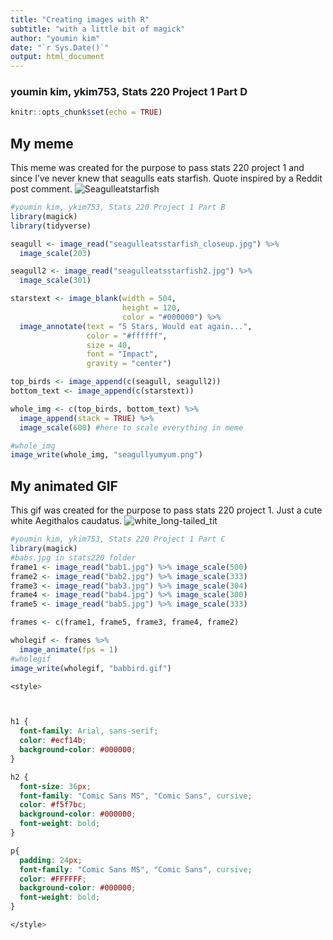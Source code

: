 ---
title: "Creating images with R"
subtitle: "with a little bit of magick"
author: "youmin kim"
date: "`r Sys.Date()`"
output: html_document
---
### youmin kim, ykim753, Stats 220 Project 1 Part D
```{r setup, include=FALSE}
knitr::opts_chunk$set(echo = TRUE)
```

## My meme
This meme was created for the purpose to pass stats 220 project 1 and since I've never knew that seagulls eats starfish. Quote inspired by a Reddit post comment. 
![Seagulleatstarfish](seagullyumyum.png)

```{r file='meme.R', eval=FALSE}
#youmin kim, ykim753, Stats 220 Project 1 Part B
library(magick)
library(tidyverse)

seagull <- image_read("seagulleatsstarfish_closeup.jpg") %>%
  image_scale(203)

seagull2 <- image_read("seagulleatsstarfish2.jpg") %>%
  image_scale(301)

starstext <- image_blank(width = 504,
                         height = 120,
                         color = "#000000") %>%
  image_annotate(text = "5 Stars, Would eat again...",
                 color = "#ffffff",
                 size = 40,
                 font = "Impact",
                 gravity = "center")

top_birds <- image_append(c(seagull, seagull2))
bottom_text <- image_append(c(starstext))

whole_img <- c(top_birds, bottom_text) %>%
  image_append(stack = TRUE) %>%
  image_scale(600) #here to scale everything in meme

#whole_img
image_write(whole_img, "seagullyumyum.png")

```

## My animated GIF
This gif was created for the purpose to pass stats 220 project 1. Just a cute white Aegithalos caudatus.
![white_long-tailed_tit](babbird.gif)
```{r file='animation.R', eval=FALSE}
#youmin kim, ykim753, Stats 220 Project 1 Part C
library(magick)
#babs.jpg in stats220 folder
frame1 <- image_read("bab1.jpg") %>% image_scale(500)
frame2 <- image_read("bab2.jpg") %>% image_scale(333)
frame3 <- image_read("bab3.jpg") %>% image_scale(304)
frame4 <- image_read("bab4.jpg") %>% image_scale(300)
frame5 <- image_read("bab5.jpg") %>% image_scale(333)

frames <- c(frame1, frame5, frame3, frame4, frame2)

wholegif <- frames %>%
  image_animate(fps = 1)
#wholegif
image_write(wholegif, "babbird.gif")

```

```{css}
<style>



h1 {
  font-family: Arial, sans-serif;
  color: #ecf14b;
  background-color: #000000;
}

h2 {
  font-size: 36px;
  font-family: "Comic Sans MS", "Comic Sans", cursive;
  color: #f5f7bc;
  background-color: #000000;
  font-weight: bold;
}

p{
  padding: 24px;
  font-family: "Comic Sans MS", "Comic Sans", cursive;
  color: #FFFFFF;
  background-color: #000000;
  font-weight: bold;
}

</style>

```

